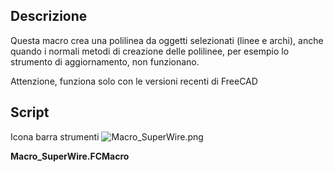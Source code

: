 <languages/>

<div class="mw-translate-fuzzy">
{{Macro/it
|Name=SuperWire
|Icon=Macro_SuperWire.png
|Translate=Forza Wire
|Description=Questa macro crea una polilinea da oggetti selezionati (linee e archi), anche quando i normali metodi di creazione delle polilinee, per esempio lo strumento di aggiornamento, non funzionano
|Author=Yorik
|Version=0.1
|Date=2012-05-22
|FCVersion=All
|Download=[https://www.freecadweb.org/wiki/images/e/e3/Macro_SuperWire.png ToolBar Icon]
}}
</div>

<span id="Description"></span>
==Descrizione==

Questa macro crea una polilinea da oggetti selezionati (linee e archi), anche quando i normali metodi di creazione delle polilinee, per esempio lo strumento di aggiornamento, non funzionano.

Attenzione, funziona solo con le versioni recenti di FreeCAD

==Script==

Icona barra strumenti
[[Image:Macro_SuperWire.png]]

'''Macro_SuperWire.FCMacro'''

{{MacroCode|code=
import FreeCAD,FreeCADGui,Part
try:
    import DraftGeomUtils as fcgeo
except:
    from draftlibs import fcgeo

sel = FreeCADGui.Selection.getSelection()
if not sel:
   FreeCAD.Console.PrintWarning("Select something first!")
else:
   elist = []
   for obj in sel:
       if hasattr(obj,"Shape"):
           elist.append(obj.Shape.Edges[0])
   wire = fcgeo.superWire(elist)
   if wire:
       Part.show(wire)
   else:
       FreeCAD.Console.PrintError("SuperWire operation failed!")
}}